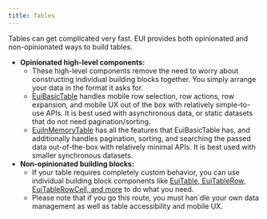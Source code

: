 ```yaml
---
title: Tables
---
```


Tables can get complicated very fast. EUI provides both opinionated and non-opinionated ways to build tables.

- **Opinionated high-level components:**
  - These high-level components remove the need to worry about constructing individual building blocks together. You simply arrange your data in the format it asks for.
  - [EuiBasicTable](./basic.mdx) handles mobile row selection, row actions, row expansion, and mobile UX out of the box with relatively simple-to-use APIs. It is best used with asynchronous data, or static datasets that do not need pagination/sorting.
  - [EuiInMemoryTable](./in-memory.mdx) has all the features that EuiBasicTable has, and additionally handles pagination, sorting, and searching the passed data out-of-the-box with relatively minimal APIs. It is best used with smaller synchronous datasets.
- **Non-opinionated building blocks:**
  - If your table requires completely custom behavior, you can use individual building block components like [EuiTable, EuiTableRow, EuiTableRowCell, and more](./custom.mdx) to do what you need.
  - Please note that if you go this route, you must han`dle your own data management as well as table accessibility and mobile UX.

